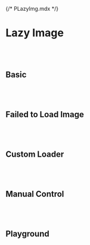 {/* PLazyImg.mdx */}



<Meta of={PLazyImgStories} />


# Lazy Image

<br/>
<br/>

## Basic
<Canvas of={PLazyImgStories.Basic} />

<br/>
<br/>

## Failed to Load Image
<Canvas of={PLazyImgStories.FailedtoLoadImage} />

<br/>
<br/>

## Custom Loader
<Canvas of={PLazyImgStories.CustomLoader} />

<br/>
<br/>

## Manual Control
<Canvas of={PLazyImgStories.ManualControl} />

<br/>
<br/>

## Playground
<Canvas of={PLazyImgStories.Playground} />
<Controls of={PLazyImgStories.Playground} />

<br/>
<br/>
